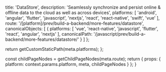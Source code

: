 
  title: 'DataStore',
  description:
    'Seamlessly synchronize and persist online & offline data to the cloud as well as across devices',
  platforms: [
    'android',
    'angular',
    'flutter',
    'javascript',
    'nextjs',
    'react',
    'react-native',
    'swift',
    'vue'
  ],
  route: '/[platform]/prev/build-a-backend/more-features/datastore',
  canonicalObjects: [
    {
      platforms: [
        'vue',
        'react-native',
        'javascript',
        'flutter',
        'react',
        'angular',
        'nextjs'
      ],
      canonicalPath: '/javascript/prev/build-a-backend/more-features/datastore/'
    }
  ]
};

  return getCustomStaticPath(meta.platforms);
};

  const childPageNodes = getChildPageNodes(meta.route);
  return {
    props: {
      platform: context.params.platform,
      meta,
      childPageNodes
    }
  };
}

<Overview childPageNodes={props.childPageNodes} />
